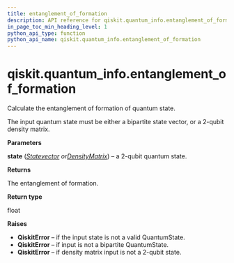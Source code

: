 ```yaml
---
title: entanglement_of_formation
description: API reference for qiskit.quantum_info.entanglement_of_formation
in_page_toc_min_heading_level: 1
python_api_type: function
python_api_name: qiskit.quantum_info.entanglement_of_formation
---
```


# qiskit.quantum\_info.entanglement\_of\_formation

<Function id="qiskit.quantum_info.entanglement_of_formation" github="https://github.com/qiskit/qiskit/tree/stable/0.18/qiskit/quantum_info/states/measures.py" signature="entanglement_of_formation(state)">
  Calculate the entanglement of formation of quantum state.

  The input quantum state must be either a bipartite state vector, or a 2-qubit density matrix.

  **Parameters**

  **state** ([*Statevector*](qiskit.quantum_info.Statevector "qiskit.quantum_info.Statevector")  *or*[*DensityMatrix*](qiskit.quantum_info.DensityMatrix "qiskit.quantum_info.DensityMatrix")) – a 2-qubit quantum state.

  **Returns**

  The entanglement of formation.

  **Return type**

  float

  **Raises**

  *   **QiskitError** – if the input state is not a valid QuantumState.
  *   **QiskitError** – if input is not a bipartite QuantumState.
  *   **QiskitError** – if density matrix input is not a 2-qubit state.
</Function>

